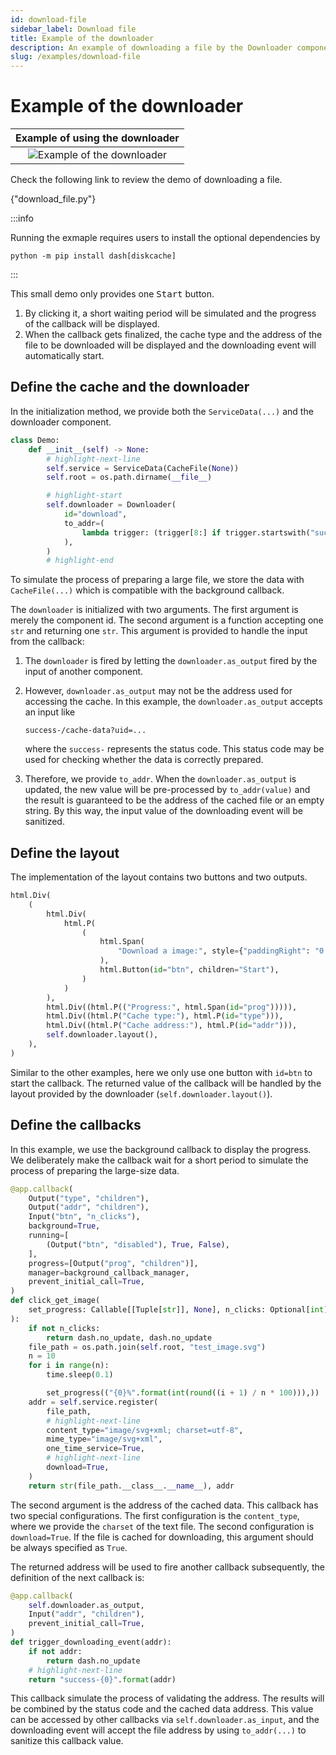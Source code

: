 ```yaml
---
id: download-file
sidebar_label: Download file
title: Example of the downloader
description: An example of downloading a file by the Downloader component
slug: /examples/download-file
---
```




# Example of the downloader

<div className="float-right indark-inv">

|                  Example of using the downloader                  |
| :---------------------------------------------------------------: |
| ![Example of the downloader](./static/example-download-file.webp) |

</div>

Check the following link to review the demo of downloading a file.

<p>
  <DarkButton to={demoURL("download_file.py")} icon={mdiLanguagePython}>
    {"download_file.py"}
  </DarkButton>
</p>

<div className="d-flow-root">

:::info

Running the exmaple requires users to install the optional dependencies by

```shell
python -m pip install dash[diskcache]
```

:::

</div>

This small demo only provides one <kbd>Start</kbd> button.

1. By clicking it, a short waiting period will be simulated and the progress of the
   callback will be displayed.
2. When the callback gets finalized, the cache type and the address of the file to be
   downloaded will be displayed and the downloading event will automatically start.

## Define the cache and the downloader

In the initialization method, we provide both the `ServiceData(...)` and the downloader
component.

```python showLineNumbers
class Demo:
    def __init__(self) -> None:
        # highlight-next-line
        self.service = ServiceData(CacheFile(None))
        self.root = os.path.dirname(__file__)

        # highlight-start
        self.downloader = Downloader(
            id="download",
            to_addr=(
                lambda trigger: (trigger[8:] if trigger.startswith("success-") else "")
            ),
        )
        # highlight-end
```

To simulate the process of preparing a large file, we store the data with
`CacheFile(...)` which is compatible with the background callback.

The `downloader` is initialized with two arguments. The first argument is merely the
component id. The second argument is a function accepting one `str` and returning one
`str`. This argument is provided to handle the input from the callback:

1. The `downloader` is fired by letting the `downloader.as_output` fired by the input
   of another component.
2. However, `downloader.as_output` may not be the address used for accessing the cache.
   In this example, the `downloader.as_output` accepts an input like
   
   ```
   success-/cache-data?uid=...
   ```

   where the `success-` represents the status code. This status code may be used for
   checking whether the data is correctly prepared.
3. Therefore, we provide `to_addr`. When the `downloader.as_output` is updated, the
   new value will be pre-processed by `to_addr(value)` and the result is guaranteed
   to be the address of the cached file or an empty string. By this way, the input
   value of the downloading event will be sanitized.

## Define the layout

The implementation of the layout contains two buttons and two outputs.

```python showLineNumbers
html.Div(
    (
        html.Div(
            html.P(
                (
                    html.Span(
                        "Download a image:", style={"paddingRight": "0.5rem"}
                    ),
                    html.Button(id="btn", children="Start"),
                )
            )
        ),
        html.Div((html.P(("Progress:", html.Span(id="prog"))))),
        html.Div((html.P("Cache type:"), html.P(id="type"))),
        html.Div((html.P("Cache address:"), html.P(id="addr"))),
        self.downloader.layout(),
    ),
)
```

Similar to the other examples, here we only use one button with `id=btn` to start the
callback. The returned value of the callback will be handled by the layout provided by
the downloader (`self.downloader.layout()`).

## Define the callbacks

In this example, we use the background callback to display the progress. We
deliberately make the callback wait for a short period to simulate the process of
preparing the large-size data.

```python showLineNumbers
@app.callback(
    Output("type", "children"),
    Output("addr", "children"),
    Input("btn", "n_clicks"),
    background=True,
    running=[
        (Output("btn", "disabled"), True, False),
    ],
    progress=[Output("prog", "children")],
    manager=background_callback_manager,
    prevent_initial_call=True,
)
def click_get_image(
    set_progress: Callable[[Tuple[str]], None], n_clicks: Optional[int]
):
    if not n_clicks:
        return dash.no_update, dash.no_update
    file_path = os.path.join(self.root, "test_image.svg")
    n = 10
    for i in range(n):
        time.sleep(0.1)

        set_progress(("{0}%".format(int(round((i + 1) / n * 100))),))
    addr = self.service.register(
        file_path,
        # highlight-next-line
        content_type="image/svg+xml; charset=utf-8",
        mime_type="image/svg+xml",
        one_time_service=True,
        # highlight-next-line
        download=True,
    )
    return str(file_path.__class__.__name__), addr
```

The second argument is the address of the cached data. This callback has two special
configurations. The first configuration is the `content_type`, where we provide the
`charset` of the text file. The second configuration is `download=True`. If the file
is cached for downloading, this argument should be always specified as `True`.

The returned address will be used to fire another callback subsequently, the definition
of the next callback is:

```python showLineNumbers
@app.callback(
    self.downloader.as_output,
    Input("addr", "children"),
    prevent_initial_call=True,
)
def trigger_downloading_event(addr):
    if not addr:
        return dash.no_update
    # highlight-next-line
    return "success-{0}".format(addr)
```

This callback simulate the process of validating the address. The results will be
combined by the status code and the cached data address. This value can be accessed
by other callbacks via `self.downloader.as_input`, and the downloading event will
accept the file address by using `to_addr(...)` to sanitize this callback value.
